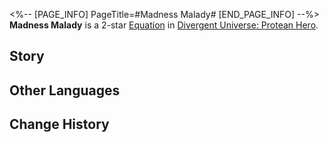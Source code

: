 <%-- [PAGE_INFO]
PageTitle=#Madness Malady#
[END_PAGE_INFO] --%>
{{Equation Infobox
|period   = Protean Hero
|rarity   = 2
|path1    = Destruction*4
|path2    = Remembrance*2
|effect   = When an ally target is hit with an attack or consumes HP while their HP percentage is less than {{Color|h|40%}}, consumes {{Color|h|5}} stack(s) of "{{Extra Effect|Obsession|61000049}}" from the target with the highest "{{Extra Effect|Obsession|61000049}}" stacks in the team, heals for {{Color|h|25%}} of this unit's Max HP, and increases DMG dealt by {{Color|h|150%}} for {{Color|h|2}} turn(s). This effect can only be triggered {{Color|h|1}} time(s) per turn.
|mentions = 
}}
'''Madness Malady''' is a 2-star [[Divergent Universe: Protean Hero/Equations|Equation]] in [[Divergent Universe: Protean Hero]].

==Story==
{{Description|Heard of the malady named heartless malaria?<br />It consumed the prosperous city of Radero and left it in shambles.<br />First, citizens were simply dazed, forgetting their way home,<br />doctors were clueless to the cause, and could only send their staff to care for the ill.<br />But this strange ailment started to spread like wildfire, its symptoms growing more severe<br />Parents forgot their children's faces. Chancellors drew blanks on their king's name.<br />That was until a roving medic found the cause &mdash; mosquitoes.<br />These mosquitoes did not feed on blood, but had a strong inclination for humankind's memories. <br />But it was all too late. The people here were no more than the walking dead.<br />The great physician could only sigh and set the mosquitoes ablaze, reducing them to ash along with the entire city.}}
<!--
==Gameplay Notes==
* 
-->
==Other Languages==
{{Other Languages
|en   = Madness Malady
|zhs  = 失心疟疾
|zht  = 失心瘧疾
|ja   = {{Rubi|失心|しっしん}}の{{Rubi|瘧|おこり}}
|ko   = 실성의 역병
|es   = Locura clínica
|fr   = Folie clinique
|ru   = Недуг безумия
|th   = ไข้ไร้ใจ
|vi   = Bệnh Tật Điên Loạn
|de   = Krankheit des Wahnsinns
|id   = Madness Malady
|pt   = Mal da Loucura
}}

==Change History==
{{Change History|3.3}}